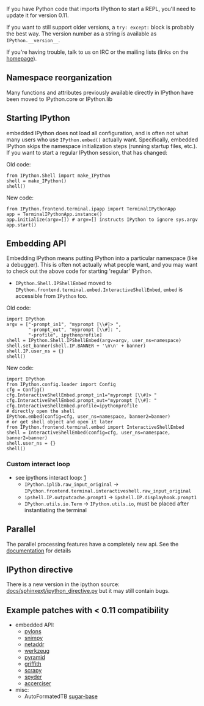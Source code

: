 If you have Python code that imports IPython to start a REPL, you'll need to update it for version 0.11.

If you want to still support older versions, a <code>try: except:</code> block is probably the best way. The version number as a string is available as <code>IPython.__version__</code>.

If you're having trouble, talk to us on IRC or the mailing lists (links on the [http://ipython.org/ homepage]).

== Namespace reorganization ==
Many functions and attributes previously available directly in IPython have been moved to IPython.core or IPython.lib

== Starting IPython ==

embedded IPython does not load all configuration, and is often not what many users who use <code>IPython.embed()</code> actually want.  Specifically, embedded IPython skips the namespace initialization steps (running startup files, etc.).
If you want to start a regular IPython session, that has changed:

Old code:

<syntaxhighlight>
from IPython.Shell import make_IPython
shell = make_IPython()
shell()
</syntaxhighlight>

New code:

<syntaxhighlight>
from IPython.frontend.terminal.ipapp import TerminalIPythonApp
app = TerminalIPythonApp.instance()
app.initialize(argv=[]) # argv=[] instructs IPython to ignore sys.argv
app.start()
</syntaxhighlight>

== Embedding API ==

Embedding IPython means putting IPython into a particular namespace (like a debugger).
This is often not actually what people want, and you may want to check out the above code for starting 'regular' IPython.

* <code>IPython.Shell.IPShellEmbed</code> moved to <code>IPython.frontend.terminal.embed.InteractiveShellEmbed</code>, <code>embed</code> is accessible from <code>IPython</code> too.

Old code:

<syntaxhighlight>
import IPython
argv = ["-prompt_in1", "myprompt [\\#]> ",
        "-prompt_out", "myprompt [\\#]: ",
        "-profile", ipythonprofile]
shell = IPython.Shell.IPShellEmbed(argv=argv, user_ns=namespace)
shell.set_banner(shell.IP.BANNER + '\n\n' + banner)
shell.IP.user_ns = {}
shell()
</syntaxhighlight>

New code:

<syntaxhighlight>
import IPython
from IPython.config.loader import Config
cfg = Config()
cfg.InteractiveShellEmbed.prompt_in1="myprompt [\\#]> "
cfg.InteractiveShellEmbed.prompt_out="myprompt [\\#]: "
cfg.InteractiveShellEmbed.profile=ipythonprofile
# directly open the shell
IPython.embed(config=cfg, user_ns=namespace, banner2=banner)
# or get shell object and open it later
from IPython.frontend.terminal.embed import InteractiveShellEmbed
shell = InteractiveShellEmbed(config=cfg, user_ns=namespace, banner2=banner)
shell.user_ns = {}
shell()
</syntaxhighlight>

=== Custom interact loop ===
* see ipythons interact loop: [https://github.com/ipython/ipython/blob/master/IPython/frontend/terminal/interactiveshell.py#L258]
** <code>IPython.iplib.raw_input_original</code> -> <code>IPython.frontend.terminal.interactiveshell.raw_input_original</code>
** <code>ipshell.IP.outputcache.prompt1</code> -> <code>ipshell.IP.displayhook.prompt1</code>
** <code>IPython.utils.io.Term</code> -> <code>IPython.utils.io</code>, must be placed after instantiating the terminal

== Parallel ==

The parallel processing features have a completely new api. See the [http://ipython.org/ipython-doc/stable/parallel/index.html documentation] for details

== IPython directive ==
There is a new version in the ipython source: [https://github.com/ipython/ipython/blob/master/docs/sphinxext/ipython_directive.py docs/sphinxext/ipython_directive.py] but it may still contain bugs.

== Example patches with < 0.11 compatibility ==
* embedded API:
** [https://github.com/Pylons/pylons/pull/7 pylons]
** [https://github.com/vincentbernat/snimpy/pull/4 snimpy]
** [https://github.com/drkjam/netaddr/pull/13 netaddr]
** [https://github.com/mitsuhiko/werkzeug/pull/85 werkzeug]
** [https://github.com/Pylons/pyramid/pull/242 pyramid]
** [https://bugs.launchpad.net/griffith/+bug/815421 griffith]
** [http://bugs.debian.org/cgi-bin/bugreport.cgi?bug=636719 scrapy]
** [http://bugs.debian.org/cgi-bin/bugreport.cgi?bug=636726 spyder]
** [http://git.gnome.org/browse/accerciser/commit/?id=2745ef95d6a4f99702f3d50c8fcb3ed8c58b490e accerciser]
* misc:
** AutoFormatedTB [http://bugs.debian.org/cgi-bin/bugreport.cgi?bug=635289 sugar-base]
